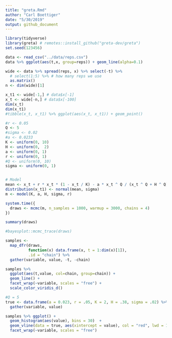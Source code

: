 ```yaml
---
title: "greta.Rmd"
author: "Carl Boettiger"
date: "5/30/2019"
output: github_document
---
```


```r
library(tidyverse)
library(greta) # remotes::install_github("greta-dev/greta")
set.seed(123456)
```


```r
data <- read_csv("../data/reps.csv")
data %>% ggplot(aes(t,x, group=reps)) + geom_line(alpha=0.1)
```

```r
wide <- data %>% spread(reps, x) %>% select(-t) %>% 
  # select(1:5) %>% # how many reps we use
  as.matrix()
n <- dim(wide)[1]

```


```r
x_t1 <- wide[-1,] # data$x[-1]
x_t <- wide[-n,] # data$x[-100]
dim(x_t)
dim(x_t1)
#tibble(x_t, x_t1) %>% ggplot(aes(x_t, x_t1)) + geom_point()
```

```r
#r <- 0.05 
Q <- 5
#sigma <- 0.02
#a <- 0.0233
K <- uniform(0, 10)
H <- uniform(0,  2)
a <- uniform(0, 1)
r <- uniform(0, 1)
#Q <- uniform(0, 10)
sigma <- uniform(0, 1)


# Model
mean <- x_t + r * x_t * (1 - x_t / K) - a * x_t ^ Q / (x_t ^ Q + H ^ Q)
distribution(x_t1) <- normal(mean, sigma)
m <- model(K, a, H, sigma, r)
```

```r
system.time({
  draws <- mcmc(m, n_samples = 1000, warmup = 3000, chains = 4)
})
```

```r
summary(draws)
```

```r
#bayesplot::mcmc_trace(draws)
```

```r
samples <-  
  map_dfr(draws, 
          function(x) data.frame(x, t = 1:dim(x)[1]), 
          .id = "chain") %>% 
  gather(variable, value, -t, -chain)

samples %>%  
  ggplot(aes(t,value, col=chain, group=chain)) + 
  geom_line() +
  facet_wrap(~variable, scales = "free") + 
  scale_color_viridis_d()
```

```r
#Q = 5
true <- data.frame(a = 0.023, r = .05, K = 2, H = .38, sigma = .02) %>%
  gather(variable, value)
```


```r
samples %>% ggplot() + 
  geom_histogram(aes(value), bins = 30)  +
  geom_vline(data = true, aes(xintercept = value), col = "red", lwd = 1) + 
  facet_wrap(~variable, scales = "free")
```





